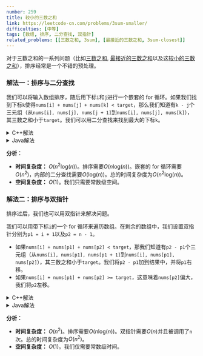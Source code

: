 ```yaml
---
number: 259
title: 较小的三数之和
link: https://leetcode-cn.com/problems/3sum-smaller/
difficulties: [中等]
tags: [数组, 排序, 二分查找, 双指针]
related_problems: [[三数之和, 3sum], [最接近的三数之和, 3sum-closest]]
---
```


对于三数之和的一系列问题（比如[三数之和](https://leetcode-cn.com/problems/3sum/), [最接近的三数之和](https://leetcode-cn.com/problems/3sum-closest/)以及这[较小的三数之和](https://leetcode-cn.com/problems/3sum-smaller/)），排序经常是一个不错的预处理。

<h3 id="solution_1">解法一：排序与二分查找</h3>

我们可以将输入数组排序，随后用下标`i`和`j`进行一个嵌套的 for 循环。如果我们找到下标`k`使得`nums[i] + nums[j] + nums[k] < target`，那么我们知道有`k - j`个三元组（从`nums[i], nums[j], nums[j + 1]`到`nums[i], nums[j], nums[k]`），其三数之和小于`target`。我们可以用二分查找来找到最大的下标`k`。

<details class="code-details">
    <summary>C++解法</summary>

```cpp
class Solution {
public:
    int threeSumSmaller(vector<int>& nums, int target) {
        int n = nums.size(), result = 0;
        sort(nums.begin(), nums.end());

        for (int i = 0; i < n - 2; i++) {
            int num1 = nums[i];
            for (int j = i + 1; j < n - 1; j++) {
                int num2 = nums[j];
                if (num1 + num2 + nums[j + 1] >= target) {
                    break;
                }

                int left = j + 1, right = n - 1;
                while (left < right) {
                    int mid = (left + right + 1) / 2;
                    if (num1 + num2 + nums[mid] < target) {
                        left = mid;
                    }
                    else {
                        right = mid - 1;
                    }
                }
                result += left - j;
            }
        }

        return result;
    }
};
```

</details>

<details class="code-details">
    <summary>Java解法</summary>

```java
class Solution {
    public int threeSumSmaller(int[] nums, int target) {
        int n = nums.length, result = 0;
        Arrays.sort(nums);

        for (int i = 0; i < n; i++) {
            int num1 = nums[i];
            for (int j = i + 1; j < n - 1; j++) {
                int num2 = nums[j];
                if (num1 + num2 + nums[j + 1] >= target) {
                    break;
                }

                int left = j + 1, right = n - 1;
                while (left < right) {
                    int mid = (left + right + 1) / 2;
                    if (num1 + num2 + nums[mid] < target) {
                        left = mid;
                    }
                    else {
                        right = mid - 1;
                    }
                }
                result += left - j;
            }
        }

        return result;
    }
}
```

</details>

**分析：**

- **时间复杂度：** $O(n^2\text{log}(n))$。排序需要$O(n\text{log}(n))$。嵌套的 for 循环需要$O(n^2)$，内部的二分查找需要$O(\text{log}(n))$。总的时间复杂度为$O(n^2\text{log}(n))$。
- **空间复杂度：** $O(1)$。我们只需要常数级空间。

<h3 id="solution_2">解法二：排序与双指针</h3>

排序过后，我们也可以用双指针来解决问题。

我们可以用带下标`i`的一个 for 循环来遍历数组。在剩余的数组中，我们设置双指针分别为`p1 = i + 1`以及`p2 = n - 1`。

- 如果`nums[i] + nums[p1] + nums[p2] < target`，那我们知道有`p2 - p1`个三元组（从`nums[i], nums[p1], nums[p1 + 1]`到`nums[i], nums[p1], nums[p2]`），其三数之和小于`target`。我们将`p2 - p1`加到结果中，并将`p1`右移。
- 如果`nums[i] + nums[p1] + nums[p2] >= target`，这意味着`nums[p2]`偏大，我们将`p2`左移。

<details class="code-details">
    <summary>C++解法</summary>

```cpp
class Solution {
public:
    int threeSumSmaller(vector<int>& nums, int target) {
        int n = nums.size(), result = 0;
        sort(nums.begin(), nums.end());

        for (int i = 0; i < n; i++) {
            int num = nums[i];
            int p1 = i + 1, p2 = n - 1;
            while (p1 < p2) {
                if (num + nums[p1] + nums[p2] < target) {
                    result += p2 - p1;
                    p1++;
                }
                else {
                    p2--;
                }
            }
        }

        return result;
    }
};
```

</details>

<details class="code-details">
    <summary>Java解法</summary>

```java
class Solution {
    public int threeSumSmaller(int[] nums, int target) {
        int n = nums.length, result = 0;
        Arrays.sort(nums);

        for (int i = 0; i < n; i++) {
            int num = nums[i];
            int p1 = i + 1, p2 = n - 1;
            while (p1 < p2) {
                if (num + nums[p1] + nums[p2] < target) {
                    result += p2 - p1;
                    p1++;
                }
                else {
                    p2--;
                }
            }
        }

        return result;
    }
}
```

</details>

**分析：**

- **时间复杂度：** $O(n^2)$。排序需要$O(n\text{log}(n))$。双指针需要$O(n)$并且被调用了`n`次。总的时间复杂度为$O(n^2)$。
- **空间复杂度：** $O(1)$。我们仅需要常数级时间。
